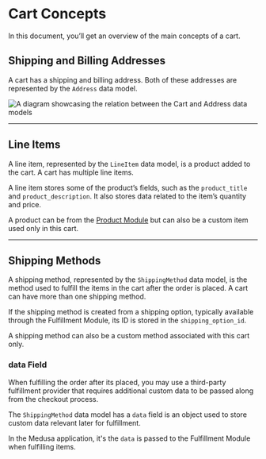 # Cart Concepts

In this document, you’ll get an overview of the main concepts of a cart.

## Shipping and Billing Addresses

A cart has a shipping and billing address. Both of these addresses are represented by the `Address` data model.

![A diagram showcasing the relation between the Cart and Address data models](https://res.cloudinary.com/dza7lstvk/image/upload/v1711532392/Medusa%20Resources/cart-addresses_ls6qmv.jpg)

---

## Line Items

A line item, represented by the `LineItem` data model, is a product added to the cart. A cart has multiple line items.

A line item stores some of the product’s fields, such as the `product_title` and `product_description`. It also stores data related to the item’s quantity and price.

<Note>

A product can be from the [Product Module](../../product/index.mdx) but can also be a custom item used only in this cart.

</Note>

---

## Shipping Methods

A shipping method, represented by the `ShippingMethod` data model, is the method used to fulfill the items in the cart after the order is placed. A cart can have more than one shipping method.

If the shipping method is created from a shipping option, typically available through the Fulfillment Module, its ID is stored in the `shipping_option_id`.

A shipping method can also be a custom method associated with this cart only.

### data Field

When fulfilling the order after its placed, you may use a third-party fulfillment provider that requires additional custom data to be passed along from the checkout process.

The `ShippingMethod` data model has a `data` field is an object used to store custom data relevant later for fulfillment.

In the Medusa application, it's the `data` is passed to the Fulfillment Module when fulfilling items.